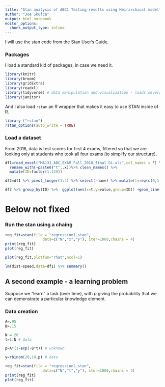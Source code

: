 ```yaml
---
title: "Stan analysis of ABC1 Testing results using Heirarchical model"
author: "Joe Skufca"
output: html_notebook
editor_options: 
  chunk_output_type: inline
---
```


I will use the stan code from the Stan User's Guide.



### Packages

I load a standard kid of packages, in case we need it.

```r
library(knitr)
library(broom)
library(gridExtra)
library(readxl)
library(tidyverse) # data manipulation and visualization - loads several packages
library(janitor)
```
And I also load `rstan` an R wrapper that makes it easy to use STAN inside of R.



```r
library ("rstan")
rstan_options(auto_write = TRUE)
```


### Load a dataset

From 2018, data is test scores for first 4 exams, filtered so that we are looking only at students who took all four exams (to simplify our structure).

```r
df1=read_excel("MA131_ABC_EXAM_Fall_2018_final DL.xls",col_names = F) %>%
  rename_with(~paste0("t",.x))%>% clean_names() %>% 
  mutate(ID=factor(1:139))

df2=df1 %>% pivot_longer(1:4) %>% select(-name) %>% mutate(t=rep(c(0,1,2,3),139))

df2 %>% group_by(ID) %>%  ggplot(aes(x=t,y=value,group=ID)) +geom_line()

```


# Below not fixed

### Run the stan using a chaing


```r
reg_fit=stan(file = "regression1.stan",
                 data=c("N","x","y"), iter=1000,chains = 4)
print(reg_fit)
plot(reg_fit)

```


```r
plot(reg_fit,plotfun="rhat",ncol=1)
```

```r
lm(dist~speed,data=df1) %>% summary()
```

## A second example - a learning problem

Suppose we "learn" a task (over time), with $p$ giving the probability that we can demonstrate a particular knowledge element.

### Data creation

```r
A=.95
B=.15

N = 20
t=1:N # data

p=A*(1-exp(-B*t)) # unknown 

y=rbinom(20,10,p) # data

```


```r
reg_fit=stan(file = "regression2.stan",
                 data=c("N","t","y"), iter=1000,chains = 4)
print(reg_fit)
plot(reg_fit)

```



